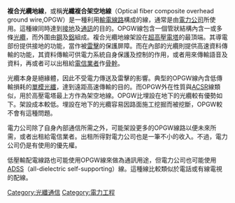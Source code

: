 {{unreferenced|time=2018-10-22T06:16:03+00:00}}
'''複合光纜地線'''，或稱'''光纖複合架空地線'''（Optical fiber composite overhead ground wire,OPGW）是一種利用[[輸電線路|輸電線路]]構成的線，通常是由[[電力公司|電力公司]]所使用。這種線同時達到[[接地|接地]]及[[通訊|通訊]]的目的。OPGW線包含一個管狀結構內含一或多條[[光纜|光纜]]，而外圍由[[鋼|鋼]]及[[鋁|鋁]]組成。複合光纜地線架設在[[超高壓電塔|超高壓電塔]]的最頂端。其導電部份提供接地的功能，當作被[[雷擊|雷擊]]的保護屏障。而在內部的光纜則提供高速資料傳輸的功能，其資料傳輸可供電力系統自身保護及控制的作用，或者用來傳輸語音及資料，再或者可以出租給[[電信公司|電信業者]]作[[骨幹|骨幹]]。

光纜本身是絕緣體，因此不受電力傳送及雷擊的影響。典型的OPGW線內含低傳輸損耗的[[光纖|單模光纖]]，達到遠距高速傳輸的目的。而OPGW外在性質與[[ACSR|ACSR]]線類似，用於高壓電塔最上方作為架空地線。OPGW比埋設在地下的光纜較有優勢如下。架設成本較低。埋設在地下的光纜容易因路面施工挖掘而被挖斷，OPGW較不會有這種問題。

電力公司除了自身內部通信所需之外，可能架設更多的OPGW線路以便未來所需，或者出租給電信業者。出租所得對電力公司也是一筆不小的收入。不過，電力公司仍是有使用的優先權。

低壓輸配電線路也可能使用OPGW線來做為通訊用途，但電力公司也可能使用[[ADSS|ADSS]]（all-dielectric self-supporting）線。這種線比較類似於電話或有線電視的配線。

[[Category:光纖通信|Category:光纖通信]]
[[Category:電力工程|Category:電力工程]]